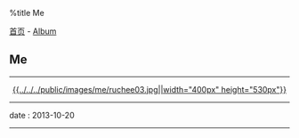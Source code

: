 %title Me

[[../../index|首页]] - [[../index|Album]]
==Me==
----
<center>[[../gf/pic01|{{../../../public/images/me/ruchee03.jpg||width="400px" height="530px"}}]]</center>
----
<red>date</red> : 2013-10-20
----
